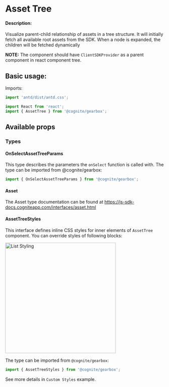 
<Meta title="Assets|AssetTree" decorators={decorators} />

# Asset Tree

<!-- STORY -->

#### Description:

Visualize parent-child relationship of assets in a tree structure. It will initially fetch all available root assets from the SDK. When a node is expanded, the children will be fetched dynamically

**NOTE:** The component should have `ClientSDKProvider` as a parent component in react component tree.

## Basic usage:

Imports:

```jsx
import 'antd/dist/antd.css';

import React from 'react';
import { AssetTree } from '@cognite/gearbox';

```

<Preview withSource='open'>
  <Story name="Basic Usage">
    <AssetTree/>
  </Story>
</Preview>

## Available props

<Props of={AssetTree} />

### Types

#### OnSelectAssetTreeParams

This type describes the parameters the `onSelect` function is called with.
The type can be imported from @cognite/gearbox:

```jsx
import { OnSelectAssetTreeParams } from '@cognite/gearbox';
```

#### Asset

The Asset type documentation can be found at https://js-sdk-docs.cogniteapp.com/interfaces/asset.html

#### AssetTreeStyles
This interface defines inline CSS styles for inner elements of `AssetTree` component.
You can override styles of following blocks:

<img src="asset_tree/styling_schema.jpg" alt="List Styling" width="350px"/>

The type can be imported from `@cognite/gearbox`:

```jsx
import { AssetTreeStyles } from '@cognite/gearbox';
```


See more details in `Custom Styles` example.
